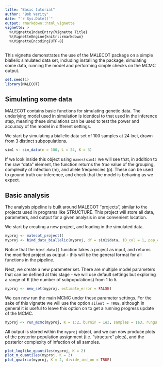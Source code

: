 ```yaml
---
title: "Basic tutorial"
author: "Bob Verity"
date: "`r Sys.Date()`"
output: rmarkdown::html_vignette
vignette: >
  %\VignetteIndexEntry{Vignette Title}
  %\VignetteEngine{knitr::rmarkdown}
  %\VignetteEncoding{UTF-8}
---
```


This vignette demonstrates the use of the MALECOT package on a simple biallelic simulated data set, including installing the package, simulating some data, running the model and performing simple checks on the MCMC output.

```r
set.seed(1)
library(MALECOT)
```

## Simulating some data

MALECOT contains basic functions for simulating genetic data. The underlying model used in simulation is identical to that used in the inference step, meaning these simulations can be used to test the power and accuracy of the model in different settings.

We start by simulating a biallelic data set of 100 samples at 24 loci, drawn from 3 distinct subpopulations.

```r
sim1 <- sim_data(n = 100, L = 24, K = 3)
```

If we look inside this object using `names(sim1)` we will see that, in addition to the raw "data" element, the function returns the *true* value of the grouping, complexity of infection (m), and allele frequencies (p). These can be used to ground truth our inference, and check that the model is behaving as we expect. 

## Basic analysis

The analysis pipeline is built around MALECOT "projects", similar to the projects used in programs like STRUCTURE. This project will store all data, parameters, and output for a given analysis in one convenient location.

We start by creating a new project, and loading in the simulated data.

```r
myproj <- malecot_project()
myproj <- bind_data_biallelic(myproj, df = sim1$data, ID_col = 1, pop_col = 2)
```

Notice that the `bind_data()` function takes a project as input, and returns the modified project as output - this will be the general format for all functions in the pipeline.

Next, we create a new parameter set. There are multiple model parameters that can be defined at this stage - we will use default settings but exploring a range of K (the number of subpopulations) from 1 to 5.
```r
myproj <- new_set(myproj, estimate_error = FALSE)
```

We can now run the main MCMC under these parameter settings. For the sake of this vignette we will use the option `silent = TRUE`, although in general it is useful to leave this option on to get a running progress update of the MCMC.
```r
myproj <- run_mcmc(myproj, K = 1:2, burnin = 1e3, samples = 1e3, rungs = 1, pb_markdown = TRUE)
```

All output is stored within the `myproj` object, and we can now produce plots of the posterior population assignment (i.e. "structure" plots), and the posterior complexity of infection of all samples.
```r
plot_loglike_quantiles(myproj, K = 2)
plot_m_quantiles(myproj, K = 2)
plot_qmatrix(myproj, K = 2, divide_ind_on = TRUE)
```
